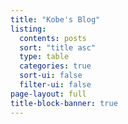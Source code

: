 ```yaml
---
title: "Kobe's Blog"
listing:
  contents: posts
  sort: "title asc"
  type: table
  categories: true
  sort-ui: false
  filter-ui: false
page-layout: full
title-block-banner: true
---
```

